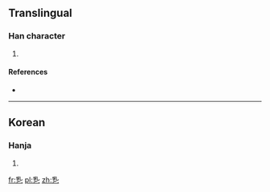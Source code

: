 ==Translingual==

===Han character===
{{Han char|rn=5|rad=乙|as=08|sn=9|four=|canj=月山弓 (BUN)|ids=⿱[[乳]][[乙]]}}

# {{defn|Han|sort=乙08}}

====References====
* {{Han ref|kx=0084.241|dkj=|dj=|hdz=|uh=3420|ud=13344|bh=|bd=}}

----

==Korean==

===Hanja===
{{ko-hanja|hangeul=율|rv=yul|mr=yul|y=yul}}

# {{defn|lang=ko|sort=乙08}}

[[fr:㐠]]
[[pl:㐠]]
[[zh:㐠]]